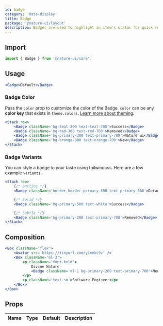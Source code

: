 ```yaml
---
id: badge
category: 'data-display'
title: Badge
package: '@nature-ui/layout'
description: Badges are used to highlight an item's status for quick recognition.
---
```


## Import

```js
import { Badge } from '@nature-ui/core';
```

## Usage

```jsx
<Badge>Default</Badge>
```

### Badge Color

Pass the `color` prop to customize the color of the Badge. `color` can be any
**color key** that exists in `theme.colors`.
[Learn more about theming](/docs/theming/theme).

```jsx
<Stack row>
	<Badge className='bg-teal-200 text-teal-700'>Success</Badge>
	<Badge className='bg-red-300 text-red-700'>Removed</Badge>
	<Badge className='bg-primary-300 text-primary-700'>Nature ui</Badge>
	<Badge className='bg-orange-300 text-orange-700'>New</Badge>
</Stack>
```

### Badge Variants

You can style a badge to your taste using tailwindcss. Here are a few example `variants`.

```jsx
<Stack row>
	{/* outline */}
	<Badge className='border border-primary-600 text-primary-600'>Default</Badge>

	{/* Solid */}
	<Badge className='bg-primary-500 text-white'>Success</Badge>

	{/* Subtle */}
	<Badge className='bg-primary-200 text-primary-700'>Removed</Badge>
</Stack>
```

## Composition

```jsx
<Box className='flex'>
	<Avatar src='https://tinyurl.com/y4mmkc9v' />
	<Box className='ml-3'>
		<p className='font-bold'>
			Divine Nature
			<Badge className='ml-1 bg-primary-200 text-primary-700'>New</Badge>
		</p>
		<p className='text-sm'>Software Engineer</p>
	</Box>
</Box>
```

## Props

| Name | Type | Default | Description |
| ---- | ---- | ------- | ----------- |
